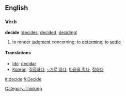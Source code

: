 ==English==

===Verb===
'''decide'''  ([[decides]], [[decided]], [[deciding]])
#to render [[judgment]] concerning; to [[determine]]; to [[settle]]

[[Category:Thinking]]

====Translations====

*[[Ido]]: [[decidar]]
*[[Korean]]: [[결정하다]], [[~기로 하다]], [[마음을 먹다]], [[정하다]]

[[it:decide]]
[[fi:Decide]]